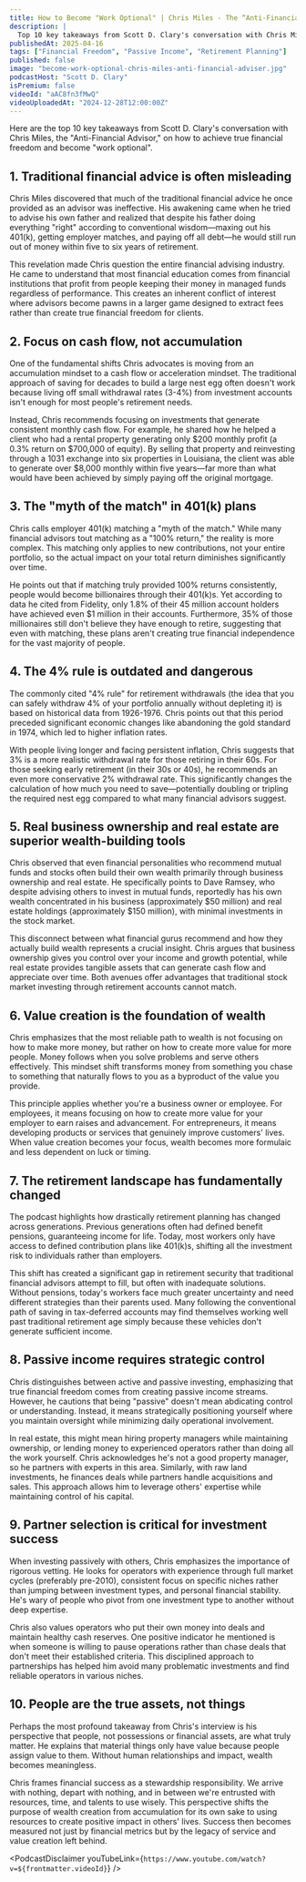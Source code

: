 ```yaml
---
title: How to Become "Work Optional" | Chris Miles - The “Anti-Financial” Advisor
description: |
  Top 10 key takeaways from Scott D. Clary's conversation with Chris Miles, the "Anti-Financial Advisor," on how to achieve true financial freedom and become "work optional".
publishedAt: 2025-04-16
tags: ["Financial Freedom", "Passive Income", "Retirement Planning"]
published: false
image: "become-work-optional-chris-miles-anti-financial-adviser.jpg"
podcastHost: "Scott D. Clary"
isPremium: false
videoId: "aAC8fn3fMwQ"
videoUploadedAt: "2024-12-28T12:00:00Z"
---
```



<PodcastSummaryPageLayout frontmatter={frontmatter}>

Here are the top 10 key takeaways from Scott D. Clary's conversation with Chris Miles, the "Anti-Financial Advisor," on how to achieve true financial freedom and become "work optional".

## 1. Traditional financial advice is often misleading

Chris Miles discovered that much of the traditional financial advice he once provided as an advisor was ineffective. His awakening came when he tried to advise his own father and realized that despite his father doing everything "right" according to conventional wisdom—maxing out his 401(k), getting employer matches, and paying off all debt—he would still run out of money within five to six years of retirement.

This revelation made Chris question the entire financial advising industry. He came to understand that most financial education comes from financial institutions that profit from people keeping their money in managed funds regardless of performance. This creates an inherent conflict of interest where advisors become pawns in a larger game designed to extract fees rather than create true financial freedom for clients.

## 2. Focus on cash flow, not accumulation

One of the fundamental shifts Chris advocates is moving from an accumulation mindset to a cash flow or acceleration mindset. The traditional approach of saving for decades to build a large nest egg often doesn't work because living off small withdrawal rates (3-4%) from investment accounts isn't enough for most people's retirement needs.

Instead, Chris recommends focusing on investments that generate consistent monthly cash flow. For example, he shared how he helped a client who had a rental property generating only $200 monthly profit (a 0.3% return on $700,000 of equity). By selling that property and reinvesting through a 1031 exchange into six properties in Louisiana, the client was able to generate over $8,000 monthly within five years—far more than what would have been achieved by simply paying off the original mortgage.

## 3. The "myth of the match" in 401(k) plans

Chris calls employer 401(k) matching a "myth of the match." While many financial advisors tout matching as a "100% return," the reality is more complex. This matching only applies to new contributions, not your entire portfolio, so the actual impact on your total return diminishes significantly over time.

He points out that if matching truly provided 100% returns consistently, people would become billionaires through their 401(k)s. Yet according to data he cited from Fidelity, only 1.8% of their 45 million account holders have achieved even $1 million in their accounts. Furthermore, 35% of those millionaires still don't believe they have enough to retire, suggesting that even with matching, these plans aren't creating true financial independence for the vast majority of people.

## 4. The 4% rule is outdated and dangerous

The commonly cited "4% rule" for retirement withdrawals (the idea that you can safely withdraw 4% of your portfolio annually without depleting it) is based on historical data from 1926-1976. Chris points out that this period preceded significant economic changes like abandoning the gold standard in 1974, which led to higher inflation rates.

With people living longer and facing persistent inflation, Chris suggests that 3% is a more realistic withdrawal rate for those retiring in their 60s. For those seeking early retirement (in their 30s or 40s), he recommends an even more conservative 2% withdrawal rate. This significantly changes the calculation of how much you need to save—potentially doubling or tripling the required nest egg compared to what many financial advisors suggest.

## 5. Real business ownership and real estate are superior wealth-building tools

Chris observed that even financial personalities who recommend mutual funds and stocks often build their own wealth primarily through business ownership and real estate. He specifically points to Dave Ramsey, who despite advising others to invest in mutual funds, reportedly has his own wealth concentrated in his business (approximately $50 million) and real estate holdings (approximately $150 million), with minimal investments in the stock market.

This disconnect between what financial gurus recommend and how they actually build wealth represents a crucial insight. Chris argues that business ownership gives you control over your income and growth potential, while real estate provides tangible assets that can generate cash flow and appreciate over time. Both avenues offer advantages that traditional stock market investing through retirement accounts cannot match.

## 6. Value creation is the foundation of wealth

Chris emphasizes that the most reliable path to wealth is not focusing on how to make more money, but rather on how to create more value for more people. Money follows when you solve problems and serve others effectively. This mindset shift transforms money from something you chase to something that naturally flows to you as a byproduct of the value you provide.

This principle applies whether you're a business owner or employee. For employees, it means focusing on how to create more value for your employer to earn raises and advancement. For entrepreneurs, it means developing products or services that genuinely improve customers' lives. When value creation becomes your focus, wealth becomes more formulaic and less dependent on luck or timing.

## 7. The retirement landscape has fundamentally changed

The podcast highlights how drastically retirement planning has changed across generations. Previous generations often had defined benefit pensions, guaranteeing income for life. Today, most workers only have access to defined contribution plans like 401(k)s, shifting all the investment risk to individuals rather than employers.

This shift has created a significant gap in retirement security that traditional financial advisors attempt to fill, but often with inadequate solutions. Without pensions, today's workers face much greater uncertainty and need different strategies than their parents used. Many following the conventional path of saving in tax-deferred accounts may find themselves working well past traditional retirement age simply because these vehicles don't generate sufficient income.

## 8. Passive income requires strategic control

Chris distinguishes between active and passive investing, emphasizing that true financial freedom comes from creating passive income streams. However, he cautions that being "passive" doesn't mean abdicating control or understanding. Instead, it means strategically positioning yourself where you maintain oversight while minimizing daily operational involvement.

In real estate, this might mean hiring property managers while maintaining ownership, or lending money to experienced operators rather than doing all the work yourself. Chris acknowledges he's not a good property manager, so he partners with experts in this area. Similarly, with raw land investments, he finances deals while partners handle acquisitions and sales. This approach allows him to leverage others' expertise while maintaining control of his capital.

## 9. Partner selection is critical for investment success

When investing passively with others, Chris emphasizes the importance of rigorous vetting. He looks for operators with experience through full market cycles (preferably pre-2010), consistent focus on specific niches rather than jumping between investment types, and personal financial stability. He's wary of people who pivot from one investment type to another without deep expertise.

Chris also values operators who put their own money into deals and maintain healthy cash reserves. One positive indicator he mentioned is when someone is willing to pause operations rather than chase deals that don't meet their established criteria. This disciplined approach to partnerships has helped him avoid many problematic investments and find reliable operators in various niches.

## 10. People are the true assets, not things

Perhaps the most profound takeaway from Chris's interview is his perspective that people, not possessions or financial assets, are what truly matter. He explains that material things only have value because people assign value to them. Without human relationships and impact, wealth becomes meaningless.

Chris frames financial success as a stewardship responsibility. We arrive with nothing, depart with nothing, and in between we're entrusted with resources, time, and talents to use wisely. This perspective shifts the purpose of wealth creation from accumulation for its own sake to using resources to create positive impact in others' lives. Success then becomes measured not just by financial metrics but by the legacy of service and value creation left behind.

<PodcastDisclaimer
  youTubeLink={`https://www.youtube.com/watch?v=${frontmatter.videoId}`}
/>

</PodcastSummaryPageLayout>

